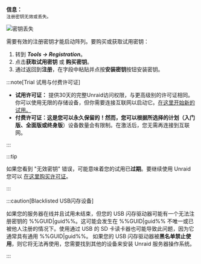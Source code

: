 **信息：**\
`注册密钥无效或丢失。`

![密钥丢失](/img/Invalidormissingkey.png)

需要有效的注册密钥才能启动阵列。要购买或获取试用密钥：

1. 转到 ***Tools → Registration***。
2. 点击**获取试用密钥** 或 **购买密钥**。
3. 通过返回到**注册**，在字段中粘贴并点按**安装密钥**按钮安装密钥。

:::note[Trial 试用与付费许可证]

- **试用许可证：** 提供30天的完整Unraid访问权限，与更高级别的许可证相同。你可以使用无限的存储设备，但你需要连接互联网以启动它。[在这里开始新的试用。](https://unraid.net/getting-started)
- **付费许可证：**这是您可以永久保留的！然而，您可以根据所选择的计划（**入门版**、**全面版**或**终身版**）设备数量会有限制。在激活后，您无需再连接到互联网。

:::

:::tip

如果您看到 "无效密钥" 错误，可能意味着您的试用已**过期**。要继续使用 Unraid 您可以 [在这里购买许可证](https://unraid.net/pricing)。

:::

:::caution[Blacklisted USB闪存设备]

如果您的服务器在线并且试用未结束，但您的 USB 闪存驱动器可能有一个无法注册密钥的 %%GUID|guid%%。这可能会发生在 %%GUID|guid%% 不唯一或已被他人注册的情况下。使用通过 USB 的 SD 卡读卡器也可能导致此问题，因为它通常具有通用 %%GUID|guid%%。 如果您的 USB 闪存驱动器被**黑名单禁止使用**，则它将无法再使用，您需要找到其他的设备来安装 Unraid 服务器操作系统。

:::
